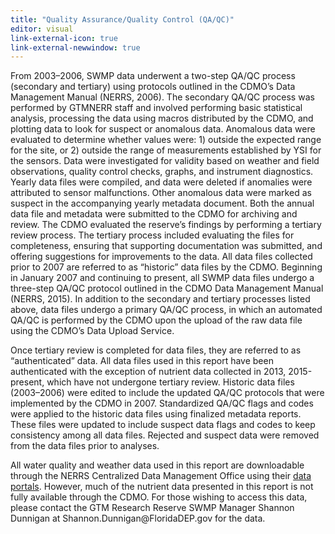 ```yaml
---
title: "Quality Assurance/Quality Control (QA/QC)"
editor: visual
link-external-icon: true
link-external-newwindow: true
---
```


From 2003--2006, SWMP data underwent a two-step QA/QC process (secondary and tertiary) using protocols outlined in the CDMO's Data Management Manual (NERRS, 2006). The secondary QA/QC process was performed by GTMNERR staff and involved performing basic statistical analysis, processing the data using macros distributed by the CDMO, and plotting data to look for suspect or anomalous data. Anomalous data were evaluated to determine whether values were: 1) outside the expected range for the site, or 2) outside the range of measurements established by YSI for the sensors. Data were investigated for validity based on weather and field observations, quality control checks, graphs, and instrument diagnostics. Yearly data files were compiled, and data were deleted if anomalies were attributed to sensor malfunctions. Other anomalous data were marked as suspect in the accompanying yearly metadata document. Both the annual data file and metadata were submitted to the CDMO for archiving and review. The CDMO evaluated the reserve's findings by performing a tertiary review process. The tertiary process included evaluating the files for completeness, ensuring that supporting documentation was submitted, and offering suggestions for improvements to the data. All data files collected prior to 2007 are referred to as "historic" data files by the CDMO. Beginning in January 2007 and continuing to present, all SWMP data files undergo a three-step QA/QC protocol outlined in the CDMO Data Management Manual (NERRS, 2015). In addition to the secondary and tertiary processes listed above, data files undergo a primary QA/QC process, in which an automated QA/QC is performed by the CDMO upon the upload of the raw data file using the CDMO's Data Upload Service.

Once tertiary review is completed for data files, they are referred to as "authenticated" data. All data files used in this report have been authenticated with the exception of nutrient data collected in 2013, 2015-present, which have not undergone tertiary review. Historic data files (2003--2006) were edited to include the updated QA/QC protocols that were implemented by the CDMO in 2007. Standardized QA/QC flags and codes were applied to the historic data files using finalized metadata reports. These files were updated to include suspect data flags and codes to keep consistency among all data files. Rejected and suspect data were removed from the data files prior to analyses.

::: callout-important
All water quality and weather data used in this report are downloadable through the NERRS Centralized Data Management Office using their [data portals](http://cdmo.baruch.sc.edu/get/landing.cfm). However, much of the nutrient data presented in this report is not fully available through the CDMO. For those wishing to access this data, please contact the GTM Research Reserve SWMP Manager Shannon Dunnigan at Shannon.Dunnigan\@FloridaDEP.gov for the data.
:::

## 
